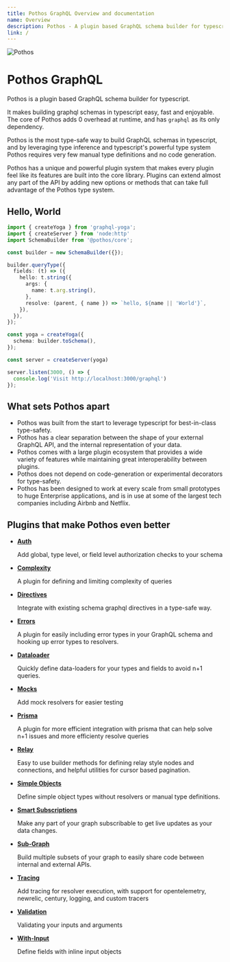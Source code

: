 ```yaml
---
title: Pothos GraphQL Overview and documentation
name: Overview
description: Pothos - A plugin based GraphQL schema builder for typescript
link: /
---
```





![Pothos](https://pothos-graphql.dev/assets/logo-name-auto.svg)

# Pothos GraphQL

Pothos is a plugin based GraphQL schema builder for typescript.

It makes building graphql schemas in typescript easy, fast and enjoyable. The core of Pothos adds 0
overhead at runtime, and has `graphql` as its only dependency.

Pothos is the most type-safe way to build GraphQL schemas in typescript, and by leveraging type
inference and typescript's powerful type system Pothos requires very few manual type definitions and
no code generation.

Pothos has a unique and powerful plugin system that makes every plugin feel like its features are
built into the core library. Plugins can extend almost any part of the API by adding new options or
methods that can take full advantage of the Pothos type system.

## Hello, World

```typescript
import { createYoga } from 'graphql-yoga';
import { createServer } from 'node:http'
import SchemaBuilder from '@pothos/core';

const builder = new SchemaBuilder({});

builder.queryType({
  fields: (t) => ({
    hello: t.string({
      args: {
        name: t.arg.string(),
      },
      resolve: (parent, { name }) => `hello, ${name || 'World'}`,
    }),
  }),
});

const yoga = createYoga({
  schema: builder.toSchema(),
});

const server = createServer(yoga)

server.listen(3000, () => {
  console.log('Visit http://localhost:3000/graphql')
});
```

## What sets Pothos apart

- Pothos was built from the start to leverage typescript for best-in-class type-safety.
- Pothos has a clear separation between the shape of your external GraphQL API, and the internal
  representation of your data.
- Pothos comes with a large plugin ecosystem that provides a wide variety of features while
  maintaining great interoperability between plugins.
- Pothos does not depend on code-generation or experimental decorators for type-safety.
- Pothos has been designed to work at every scale from small prototypes to huge Enterprise
  applications, and is in use at some of the largest tech companies including Airbnb and Netflix.

## Plugins that make Pothos even better

- [**Auth**](https://pothos-graphql.dev/docs/plugins/scope-auth)

  Add global, type level, or field level authorization checks to your schema

- [**Complexity**](https://pothos-graphql.dev/docs/plugins/complexity)

  A plugin for defining and limiting complexity of queries

- [**Directives**](https://pothos-graphql.dev/docs/plugins/directives)

  Integrate with existing schema graphql directives in a type-safe way.

- [**Errors**](https://pothos-graphql.dev/docs/plugins/errors)

  A plugin for easily including error types in your GraphQL schema and hooking up error types to
  resolvers.

- [**Dataloader**](https://pothos-graphql.dev/docs/plugins/dataloader)

  Quickly define data-loaders for your types and fields to avoid n+1 queries.

- [**Mocks**](https://pothos-graphql.dev/docs/plugins/mocks)

  Add mock resolvers for easier testing

- [**Prisma**](https://pothos-graphql.dev/docs/plugins/prisma)

  A plugin for more efficient integration with prisma that can help solve n+1 issues and more
  efficienty resolve queries

- [**Relay**](https://pothos-graphql.dev/docs/plugins/relay)

  Easy to use builder methods for defining relay style nodes and connections, and helpful utilities
  for cursor based pagination.

- [**Simple Objects**](https://pothos-graphql.dev/docs/plugins/simple-objects)

  Define simple object types without resolvers or manual type definitions.

- [**Smart Subscriptions**](https://pothos-graphql.dev/docs/plugins/smart-subscriptions)

  Make any part of your graph subscribable to get live updates as your data changes.

- [**Sub-Graph**](https://pothos-graphql.dev/docs/plugins/sub-graph)

  Build multiple subsets of your graph to easily share code between internal and external APIs.

- [**Tracing**](https://pothos-graphql.dev/docs/plugins/tracing)

  Add tracing for resolver execution, with support for opentelemetry, newrelic, century, logging,
  and custom tracers

- [**Validation**](https://pothos-graphql.dev/docs/plugins/validation)

  Validating your inputs and arguments

- [**With-Input**](https://pothos-graphql.dev/docs/plugins/with-input)

  Define fields with inline input objects

